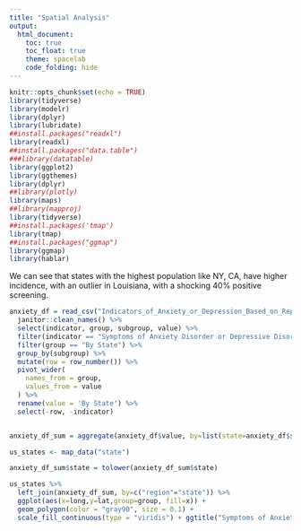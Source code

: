 ```yaml
---
title: "Spatial Analysis"
output: 
  html_document:
    toc: true
    toc_float: true
    theme: spacelab
    code_folding: hide
---
```


```r
knitr::opts_chunk$set(echo = TRUE)
library(tidyverse)
library(modelr)
library(dplyr)
library(lubridate)
##install.packages("readxl")
library(readxl)
##install.packages("data.table")
###library(datatable)
library(ggplot2)
library(ggthemes)
library(dplyr)
##library(plotly)
library(maps)
##library(mapproj)
library(tidyverse)
##install.packages('tmap')
library(tmap)
##install.packages("ggmap")
library(ggmap)
library(hablar)

```
We can see that states with the highest population like NY, CA, have higher incidence, with an outlier in Louisiana, with a shocking 40% positive screening.

```r
anxiety_df = read_csv("Indicators_of_Anxiety_or_Depression_Based_on_Reported_Frequency_of_Symptoms_During_Last_7_Days.csv") %>%  
  janitor::clean_names() %>% 
  select(indicator, group, subgroup, value) %>% 
  filter(indicator == "Symptoms of Anxiety Disorder or Depressive Disorder") %>% 
  filter(group == "By State") %>% 
  group_by(subgroup) %>%
  mutate(row = row_number()) %>% 
  pivot_wider(
    names_from = group,
    values_from = value
  ) %>% 
  rename(value = 'By State') %>% 
  select(-row, -indicator)


anxiety_df_sum = aggregate(anxiety_df$value, by=list(state=anxiety_df$subgroup), FUN=mean)

us_states <- map_data("state")

anxiety_df_sum$state = tolower(anxiety_df_sum$state)

us_states %>% 
  left_join(anxiety_df_sum, by=c("region"="state")) %>%
  ggplot(aes(x=long,y=lat,group=group, fill=x)) +
  geom_polygon(color = "gray90", size = 0.1) +
  scale_fill_continuous(type = "viridis") + ggtitle("Symptoms of Anxiety Disorder or Depressive Disorder by State") + theme_map() + theme(legend.title = element_blank())

```
